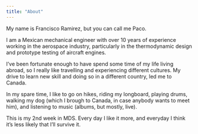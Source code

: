 ```yaml
---
title: "About"
---
```


My name is Francisco Ramirez, but you can call me Paco.

I am a Mexican mechanical engineer with over 10 years of experience working in the aerospace industry, particularly in the thermodynamic design and prototype testing of aircraft engines.

I've been fortunate enough to have spend some time of my life living abroad, so I really like travelling and experiencing different cultures. My drive to learn new skill and doing so in a different country, led me to Canada.

In my spare time, I like to go on hikes, riding my longboard, playing drums, walking my dog (which I brough to Canada, in case anybody wants to meet him), and listening to music (albums, but mostly, live).

This is my 2nd week in MDS. Every day I like it more, and everyday I think it's less likely that I'll survive it.